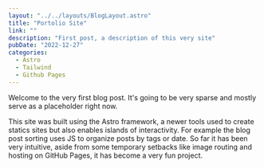 ```yaml
---
layout: "../../layouts/BlogLayout.astro"
title: "Portolio Site"
link: ""
description: "First post, a description of this very site"
pubDate: "2022-12-27"
categories:
  - Astro
  - Tailwind
  - Github Pages
---
```


Welcome to the very first blog post. It's going to be very sparse and mostly serve as a placeholder right now. 

This site was built using the Astro framework, a newer tools used to create statics sites but also enables islands of interactivity. 
For example the blog post sorting uses JS to organize posts by tags or date. So far it has been very intuitive, aside from some temporary setbacks like image routing and hosting on GitHub Pages, it has become a very fun project.
